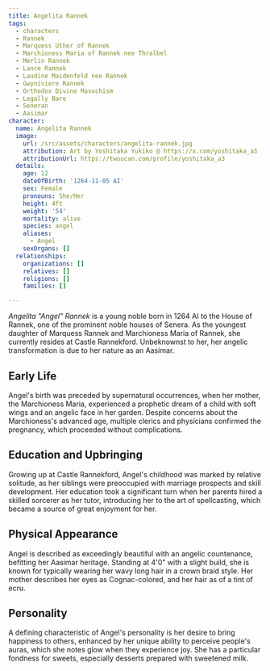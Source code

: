 ```yaml
---
title: Angelita Rannek
tags:
  - characters
  - Rannek
  - Marquess Uther of Rannek
  - Marchioness Maria of Rannek nee Thralbel
  - Merlin Rannek
  - Lance Rannek
  - Laudine Maidenfeld nee Rannek
  - Gwyniviere Rannek
  - Orthodox Divine Masochism
  - Legally Bare
  - Seneran
  - Aasimar
character:
  name: Angelita Rannek
  image:
    url: /src/assets/characters/angelita-rannek.jpg
    attribution: Art by Yoshitaka Yukiko @ https://x.com/yoshitaka_a3
    attributionUrl: https://twoucan.com/profile/yoshitaka_a3
  details:
    age: 12
    dateOfBirth: '1264-11-05 AI'
    sex: Female
    pronouns: She/Her
    height: 4ft
    weight: '54'
    mortality: alive
    species: angel
    aliases:
      - Angel
    sexOrgans: []
  relationships:
    organizations: []
    relatives: []
    religions: []
    families: []

---
```


*Angelita "Angel" Rannek* is a young noble born in 1264 AI to the House of
Rannek, one of the prominent noble houses of Senera. As the youngest daughter of
Marquess Rannek and Marchioness Maria of Rannek, she currently resides at Castle
Rannekford. Unbeknownst to her, her angelic transformation is due to her nature
as an Aasimar.

## Early Life

Angel's birth was preceded by supernatural occurrences, when her mother, the
Marchioness Maria, experienced a prophetic dream of a child with soft wings and
an angelic face in her garden. Despite concerns about the Marchioness's advanced
age, multiple clerics and physicians confirmed the pregnancy, which proceeded
without complications.

## Education and Upbringing

Growing up at Castle Rannekford, Angel's childhood was marked by relative
solitude, as her siblings were preoccupied with marriage prospects and skill
development. Her education took a significant turn when her parents hired a
skilled sorcerer as her tutor, introducing her to the art of spellcasting, which
became a source of great enjoyment for her.

## Physical Appearance

Angel is described as exceedingly beautiful with an angelic countenance,
befitting her Aasimar heritage. Standing at 4'0" with a slight build, she is
known for typically wearing her wavy long hair in a crown braid style. Her
mother describes her eyes as Cognac-colored, and her hair as of a tint of ecru.

## Personality

A defining characteristic of Angel's personality is her desire to bring
happiness to others, enhanced by her unique ability to perceive people's auras,
which she notes glow when they experience joy. She has a particular fondness for
sweets, especially desserts prepared with sweetened milk.
